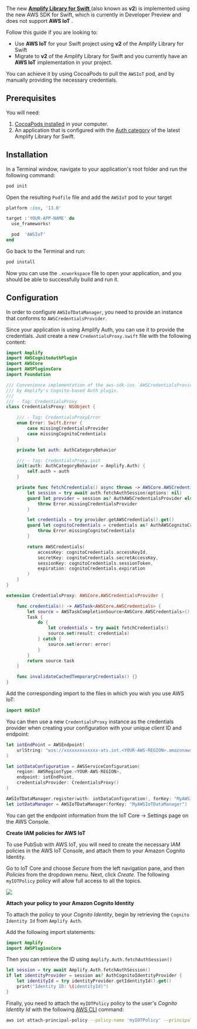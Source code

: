 The new [**Amplify Library for Swift** ](/lib/q/platform/ios/) (also known as **v2**) is implemented using the new AWS SDK for Swift, which is currently in Developer Preview and does not support **AWS IoT** .

Follow this guide if you are looking to:
  - Use **AWS IoT** for your Swift project using **v2** of the Amplify Library for Swift
  - Migrate to **v2** of the Amplify Library for Swift and you currently have an **AWS IoT** implementation in your project. 

You can achieve it by using CocoaPods to pull the `AWSIoT` pod, and by manually providing the necessary credentials.

## Prerequisites

You will need:
1. [CocoaPods installed](/sdk/configuration/setup-options#cocoapods-setup) in your computer.
2. An application that is configured with the [Auth category](/lib/auth/getting-started) of the latest Amplify Library for Swift.

## Installation

In a Terminal window, navigate to your application's root folder and run the following command:

```bash 
pod init
```

Open the resulting `Podfile` file and add the `AWSIoT` pod to your target

```ruby
platform :ios, '13.0'

target :'YOUR-APP-NAME' do
  use_frameworks!

  pod  'AWSIoT'
end
```

Go back to the Terminal and run:

```bash
pod install
```

Now you can use the `.xcworkspace` file to open your application, and you should be able to successfully build and run it.

## Configuration

In order to configure `AWSIoTDataManager`, you need to provide an instance that conforms to `AWSCredentialsProvider`. 

Since your application is using Amplify Auth, you can use it to provide the credentials. Just create a new `CredentialsProxy.swift` file with the following content:

```swift
import Amplify
import AWSCognitoAuthPlugin
import AWSCore
import AWSPluginsCore
import Foundation

/// Convenience implementation of the aws-sdk-ios `AWSCredentialsProvider` protocol backed
/// by Amplify's Cognito-based Auth plugin.
///
/// - Tag: CredentialsProxy
class CredentialsProxy: NSObject {

    /// - Tag: CredentialsProxyError
    enum Error: Swift.Error {
        case missingCredentialsProvider
        case missingCognitoCredentials
    }

    private let auth: AuthCategoryBehavior

    /// - Tag: CredentialsProxy.init
    init(auth: AuthCategoryBehavior = Amplify.Auth) {
        self.auth = auth
    }

    private func fetchCredentials() async throws -> AWSCore.AWSCredentials {
        let session = try await auth.fetchAuthSession(options: nil)
        guard let provider = session as? AuthAWSCredentialsProvider else {
            throw Error.missingCredentialsProvider
        }

        let credentials = try provider.getAWSCredentials().get()
        guard let cognitoCredentials = credentials as? AuthAWSCognitoCredentials else {
            throw Error.missingCognitoCredentials
        }

        return AWSCredentials(
            accessKey: cognitoCredentials.accessKeyId,
            secretKey: cognitoCredentials.secretAccessKey,
            sessionKey: cognitoCredentials.sessionToken,
            expiration: cognitoCredentials.expiration
        )
    }
}

extension CredentialsProxy: AWSCore.AWSCredentialsProvider {

    func credentials() -> AWSTask<AWSCore.AWSCredentials> {
        let source = AWSTaskCompletionSource<AWSCore.AWSCredentials>()
        Task {
            do {
                let credentials = try await fetchCredentials()
                source.set(result: credentials)
            } catch {
                source.set(error: error)
            }
        }
        return source.task
    }

    func invalidateCachedTemporaryCredentials() {}
}
```

Add the corresponding import to the files in which you wish you use AWS IoT:

```swift
import AWSIoT
```

You can then use a new `CredentialsProxy` instance as the credentials provider when creating your configuration with your unique client ID and endpoint:

```swift
let iotEndPoint = AWSEndpoint(
    urlString: "wss://xxxxxxxxxxxxx-ats.iot.<YOUR-AWS-REGION>.amazonaws.com/mqtt"
)

let iotDataConfiguration = AWSServiceConfiguration(
    region: AWSRegionType.<YOUR-AWS-REGION>,
    endpoint: iotEndPoint,
    credentialsProvider: CredentialsProxy()
)

AWSIoTDataManager.register(with: iotDataConfiguration!, forKey: "MyAWSIoTDataManager")
let iotDataManager = AWSIoTDataManager(forKey: "MyAWSIoTDataManager")
```

<Callout>

You can get the endpoint information from the IoT Core -> Settings page on the AWS Console.  

</Callout>

**Create IAM policies for AWS IoT**

To use PubSub with AWS IoT, you will need to create the necessary IAM policies in the AWS IoT Console, and attach them to your Amazon Cognito Identity. 

Go to IoT Core and choose *Secure* from the left navigation pane, and then *Policies* from the dropdown menu. Next, click *Create*. The following `myIOTPolicy` policy will allow full access to all the topics.

![](/images/iot_attach_policy.png)

**Attach your policy to your Amazon Cognito Identity**

To attach the policy to your *Cognito Identity*, begin by retrieving the `Cognito Identity Id` from `Amplify Auth`. 

Add the following import statements: 

```swift
import Amplify
import AWSPluginsCore
```

Then you can retrieve the ID using `Amplify.Auth.fetchAuthSession()`

```swift
let session = try await Amplify.Auth.fetchAuthSession()
if let identityProvider = session as? AuthCognitoIdentityProvider {
    let identityId = try identityProvider.getIdentityId().get()
    print("Identity ID: \(identityId)")
}
```

Finally, you need to attach the `myIOTPolicy` policy to the user's *Cognito Identity Id* with the following [AWS CLI](https://aws.amazon.com/cli/) command:

```bash
aws iot attach-principal-policy --policy-name 'myIOTPolicy' --principal '<YOUR_COGNITO_IDENTITY_ID>'
```

